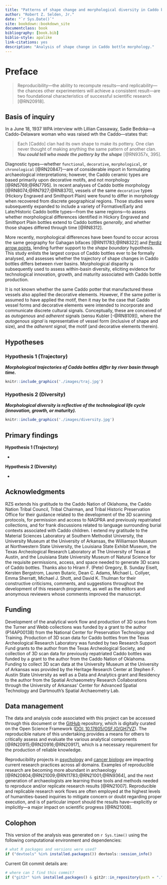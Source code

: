 ```yaml
--- 
title: "Patterns of shape change and morphological diversity in Caddo bottles"
author: "Robert Z. Selden, Jr."
date: "`r Sys.Date()`"
site: bookdown::bookdown_site
documentclass: book
bibliography: [book.bib]
biblio-style: apalike
link-citations: yes
description: "Analysis of shape change in Caddo bottle morphology."
---
```


# Preface {-}

>Reproducibility---the ability to recompute results---and replicability---the chances other experimenters will achieve a consistent result---are two foundational characteristics of successful scientific research [@RN20918].

## Basis of inquiry

In a June 18, 1937 WPA interview with Lillian Cassaway, Sadie Bedoka---a Caddo-Delaware woman who was raised wth the Caddo---states that:

>Each [Caddo] clan had its own shape to make its pottery. One clan never thought of making anything the same pattern of another clan. **_You could tell who made the pottery by the shape_** [@RN9357x, 395].

Diagnostic types---whether `functional`, `decorative`, `morphological`, or `chronological` [@RN20847]---are of considerable import in formulating archaeological interpretations; however, the Caddo ceramic types are based primarily upon decorative motifs, and not morphology [@RN5769;@RN7795]. In recent analyses of Caddo bottle morphology [@RN8074;@RN7927;@RN8370], vessels of the same `decorative` types (Hickory Engraved and Smithport Plain) were found to differ in morphology when recovered from discrete geographical regions. Those studies were subsequently expanded to include a variety of Formative/Early and Late/Historic Caddo bottle types---from the same regions---to assess whether morphological differences identified in Hickory Engraved and Smithport Plain bottles extend to Caddo bottles _generally_, and whether those shapes differed through time [@RN8312].

More recently, morphological differences have been found to occur across the same geography for Gahagan bifaces [@RN11783;@RN8322] and [Perdiz arrow points](https://seldenlab.github.io/perdiz3/), lending further support to the _shape boundary_ hypothesis. This study enlists the largest corpus of Caddo bottles ever to be formally analysed, and assesses whether the trajectory of shape changes in Caddo bottles differs between river basins. Morphological disparity is subsequently used to assess within-basin diversity, eliciting evidence for technological innovation, growth, and maturity associated with Caddo bottle production.

It is not known whether the same Caddo potter that manufactured these vessels also applied the decorative elements. However, if the same potter is assumed to have applied the motif, then it may be the case that Caddo vessel forms and decorative elements were intended to incorporate and communicate discrete cultural signals. Conceptually, these are conceived of as _autogenous_ and _adherent_ signals (sensu Kubler [-@RN8109]), where the _autogenous signal_ is representative of vessel form (inclusive of shape and size), and the _adherent signal_, the motif (and decorative elements therein).

## Hypotheses

### Hypothesis 1 (Trajectory)

_**Morphological trajectories of Caddo bottles differ by river basin through time.**_

```r
knitr::include_graphics('./images/traj.jpg')
```

### Hypothesis 2 (Diversity)

_**Morphological diversity is reflective of the technological life cycle (innovation, growth, or maturity).**_

```r
knitr::include_graphics('./images/diversity.jpg')
```

## Primary findings

**Hypothesis 1 (Trajectory)**

* 

**Hypothesis 2 (Diversity)**

* 

## Acknowledgments

RZS extends his gratitude to the Caddo Nation of Oklahoma, the Caddo Nation Tribal Council, Tribal Chairman, and Tribal Historic Preservation Office for their guidance related to the development of the 3D scanning protocols, for permission and access to NAGPRA and previously repatriated collections, and for frank discussions related to language surrounding burial contexts associated with Caddo children. I extend my gratitude to the Material Sciences Laboratory at Southern Methodist University, the University Museum at the University of Arkansas, the Williamson Museum at Northwestern State University, the Louisiana State Exhibit Museum, the Texas Archeological Research Laboratory at The University of Texas at Austin, and the Louisiana State University Museum of Natural Science for the requisite permissions, access, and space needed to generate 3D scans of Caddo bottles. Thanks also to Hiram F. (Pete) Gregory, B. Sunday Eiselt, Kersten Bergstrom, Lauren Butaric, Dean C. Adams, Michael L. Collyer, Emma Sherratt, Michael J. Shott, and David K. Thulman for their constructive criticisms, comments, and suggestions throughout the development of this research programme, as well as the editors and anonymous reviewers whose comments improved the manuscript.

## Funding

Development of the analytical work flow and production of 3D scans from the Turner and Webb collections was funded by a grant to the author (P14AP00138) from the National Center for Preservation Technology and Training. Production of 3D scan data for Caddo bottles from the Texas Archeological Research Laboratory was funded by two Research Support Fund grants to the author from the Texas Archeological Society, and collection of 3D scan data for previously repatriated Caddo bottles was funded by a grant to the author from the Caddo Nation of Oklahoma. Funding to collect 3D scan data at the University Museum at the University of Arkansas was provided by the Heritage Research Center at Stephen F. Austin State University as well as a Data and Analytics grant and Residency to the author from the Spatial Archaeometry Research Collaborations through the University of Arkansas' Center for Advanced Spatial Technology and Dartmouth's Spatial Archaeometry Lab.

## Data management

The data and analysis code associated with this project can be accessed through this document or the [GitHub](https://github.com/aksel-blaise/bottle.traj) repository, which is digitally curated on the Open Science Framework ([DOI: 10.17605/OSF.IO/GH7VZ](https://osf.io/gh7vz/)). The reproducible nature of this undertaking provides a means for others to critically assess and evaluate the various analytical components [@RN20915;@RN20916;@RN20917], which is a necessary requirement for the production of reliable knowledge.

Reproducibility projects in [psychology](https://osf.io/ezcuj/) and [cancer biology](https://www.cos.io/rpcb) are impacting current research practices across all domains. Examples of reproducible research are becoming more abundant in archaeology [@RN20804;@RN21009;@RN11783;@RN21001;@RN9364], and the next generation of archaeologists are learning those tools and methods needed to reproduce and/or replicate research results [@RN21007]. Reproducible and replicable research work flows are often employed at the highest levels of humanities-based inquiries to mitigate concern or doubt regarding proper execution, and is of particular import should the results have---explicitly or implicitly---a major impact on scientific progress [@RN21008].

## Colophon

This version of the analysis was generated on `r Sys.time()` using the following computational environment and dependencies: 

```r
# what R packages and versions were used?
if ("devtools" %in% installed.packages()) devtools::session_info()
```

Current Git commit details are:

```r
# where can I find this commit? 
if ("git2r" %in% installed.packages() & git2r::in_repository(path = ".")) git2r::repository(here::here())  
```

